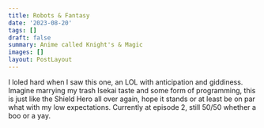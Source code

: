 ```yaml
---
title: Robots & Fantasy
date: '2023-08-20'
tags: []
draft: false
summary: Anime called Knight's & Magic
images: []
layout: PostLayout
---
```


I loled hard when I saw this one, an LOL with anticipation and giddiness. Imagine marrying my trash Isekai taste and some form of programming, this is just like the Shield Hero all over again, hope it stands or at least be on par what with my low expectations. Currently at episode 2, still 50/50 whether a boo or a yay.

